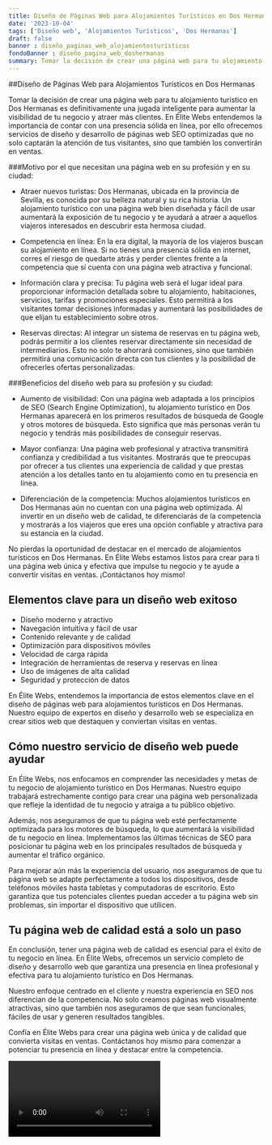 ```yaml
---
title: Diseño de Páginas Web para Alojamientos Turísticos en Dos Hermanas
date: '2023-10-04'
tags: ['Diseño web', 'Alojamientos Turísticos', 'Dos Hermanas']
draft: false
banner : diseño_paginas_web_alojamientosturísticos
fondoBanner : diseño_pagina_web_doshermanas
summary: Tomar la decisión de crear una página web para tu alojamiento turístico en Dos Hermanas es definitivamente una jugada inteligente para aumentar la visibilidad de tu negocio y atraer más clientes. En Élite Webs entendemos la importancia de contar con una presencia sólida en línea, por ello ofrecemos servicios de diseño y desarrollo de páginas web SEO optimizadas que no solo captarán la atención de tus visitantes, sino que también los convertirán en ventas.
---
```


##Diseño de Páginas Web para Alojamientos Turísticos en Dos Hermanas

Tomar la decisión de crear una página web para tu alojamiento turístico en Dos Hermanas es definitivamente una jugada inteligente para aumentar la visibilidad de tu negocio y atraer más clientes. En Élite Webs entendemos la importancia de contar con una presencia sólida en línea, por ello ofrecemos servicios de diseño y desarrollo de páginas web SEO optimizadas que no solo captarán la atención de tus visitantes, sino que también los convertirán en ventas.

###Motivo por el que necesitan una página web en su profesión y en su ciudad:

- Atraer nuevos turistas: Dos Hermanas, ubicada en la provincia de Sevilla, es conocida por su belleza natural y su rica historia. Un alojamiento turístico con una página web bien diseñada y fácil de usar aumentará la exposición de tu negocio y te ayudará a atraer a aquellos viajeros interesados en descubrir esta hermosa ciudad.

- Competencia en línea: En la era digital, la mayoría de los viajeros buscan su alojamiento en línea. Si no tienes una presencia sólida en internet, corres el riesgo de quedarte atrás y perder clientes frente a la competencia que sí cuenta con una página web atractiva y funcional.

- Información clara y precisa: Tu página web será el lugar ideal para proporcionar información detallada sobre tu alojamiento, habitaciones, servicios, tarifas y promociones especiales. Esto permitirá a los visitantes tomar decisiones informadas y aumentará las posibilidades de que elijan tu establecimiento sobre otros.

- Reservas directas: Al integrar un sistema de reservas en tu página web, podrás permitir a los clientes reservar directamente sin necesidad de intermediarios. Esto no solo te ahorrará comisiones, sino que también permitirá una comunicación directa con tus clientes y la posibilidad de ofrecerles ofertas personalizadas.

###Beneficios del diseño web para su profesión y su ciudad:

- Aumento de visibilidad: Con una página web adaptada a los principios de SEO (Search Engine Optimization), tu alojamiento turístico en Dos Hermanas aparecerá en los primeros resultados de búsqueda de Google y otros motores de búsqueda. Esto significa que más personas verán tu negocio y tendrás más posibilidades de conseguir reservas.

- Mayor confianza: Una página web profesional y atractiva transmitirá confianza y credibilidad a tus visitantes. Mostrarás que te preocupas por ofrecer a tus clientes una experiencia de calidad y que prestas atención a los detalles tanto en tu alojamiento como en tu presencia en línea.

- Diferenciación de la competencia: Muchos alojamientos turísticos en Dos Hermanas aún no cuentan con una página web optimizada. Al invertir en un diseño web de calidad, te diferenciarás de la competencia y mostrarás a los viajeros que eres una opción confiable y atractiva para su estancia en la ciudad.

No pierdas la oportunidad de destacar en el mercado de alojamientos turísticos en Dos Hermanas. En Élite Webs estamos listos para crear para ti una página web única y efectiva que impulse tu negocio y te ayude a convertir visitas en ventas. ¡Contáctanos hoy mismo!

<GifSeo />

<Cta />

## Elementos clave para un diseño web exitoso

- Diseño moderno y atractivo
- Navegación intuitiva y fácil de usar
- Contenido relevante y de calidad
- Optimización para dispositivos móviles
- Velocidad de carga rápida
- Integración de herramientas de reserva y reservas en línea
- Uso de imágenes de alta calidad
- Seguridad y protección de datos

En Élite Webs, entendemos la importancia de estos elementos clave en el diseño de páginas web para alojamientos turísticos en Dos Hermanas. Nuestro equipo de expertos en diseño y desarrollo web se especializa en crear sitios web que destaquen y conviertan visitas en ventas.

## Cómo nuestro servicio de diseño web puede ayudar

En Élite Webs, nos enfocamos en comprender las necesidades y metas de tu negocio de alojamiento turístico en Dos Hermanas. Nuestro equipo trabajará estrechamente contigo para crear una página web personalizada que refleje la identidad de tu negocio y atraiga a tu público objetivo.

Además, nos aseguramos de que tu página web esté perfectamente optimizada para los motores de búsqueda, lo que aumentará la visibilidad de tu negocio en línea. Implementamos las últimas técnicas de SEO para posicionar tu página web en los principales resultados de búsqueda y aumentar el tráfico orgánico.

Para mejorar aún más la experiencia del usuario, nos aseguramos de que tu página web se adapte perfectamente a todos los dispositivos, desde teléfonos móviles hasta tabletas y computadoras de escritorio. Esto garantiza que tus potenciales clientes puedan acceder a tu página web sin problemas, sin importar el dispositivo que utilicen.

## Tu página web de calidad está a solo un paso

En conclusión, tener una página web de calidad es esencial para el éxito de tu negocio en línea. En Élite Webs, ofrecemos un servicio completo de diseño y desarrollo web que garantiza una presencia en línea profesional y efectiva para tu alojamiento turístico en Dos Hermanas.

Nuestro enfoque centrado en el cliente y nuestra experiencia en SEO nos diferencian de la competencia. No solo creamos páginas web visualmente atractivas, sino que también nos aseguramos de que sean funcionales, fáciles de usar y generen resultados tangibles.

Confía en Élite Webs para crear una página web única y de calidad que convierta visitas en ventas. Contáctanos hoy mismo para comenzar a potenciar tu presencia en línea y destacar entre la competencia.

<Video />

<CtaBot job='Alojamientos Turísticos' city='Dos Hermanas'/>

<Gmaps query='Dos Hermanas+españa+maps' />